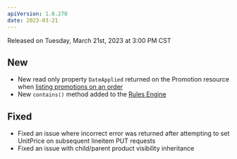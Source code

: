```yaml
---
apiVersion: 1.0.270
date: 2023-03-21
---
```


Released on Tuesday, March 21st, 2023 at 3:00 PM CST

## New
- New read only property `DateApplied` returned on the Promotion resource when [listing promotions on an order](/api-reference/orders-and-fulfillment/orders/list-promotions#response-body)
- New `contains()` method added to the [Rules Engine](/knowledge-base/rule-based-promotion-expressions#promotions-overview)

## Fixed
- Fixed an issue where incorrect error was returned after attempting to set UnitPrice on subsequent lineitem PUT requests
- Fixed an issue with child/parent product visibility inheritance